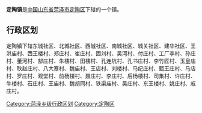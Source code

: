'''定陶镇'''是[[中华人民共和国|中国]][[山东省|山东省]][[菏泽市|菏泽市]][[定陶区|定陶区]]下辖的一个镇。

== 行政区划 ==

定陶镇下辖东城社区、北城社区、西城社区、南城社区、城关社区、建华社区、王洪庙村、西王楼村、郑庄村、崔庄村、固刘村、吴河村、付庄村、工厂李村、孙庄村、董河村、郜庄村、朱楼村、田楼村、孔连坑村、孔书庄村、李竹匠村、玉皇庙村、耿赵庄村、八大寨村、魏庙村、王店村、刘楼村、马纪庄村、甄王庄村、马店村、罗庄村、观堂村、前杨楼村、聂庄村、李庄村、后杨楼村、司集村、许庄村、牛楼村、石庄村、王庙村、魏胡同村、铁渠庙村、吴庄村、东王楼村、姚庄村、戚庄村。

{{山东小作品}}
{{定陶区行政区划}}

[[Category:菏泽乡级行政区划|Category:菏泽乡级行政区划]]
[[Category:定陶区|Category:定陶区]]
